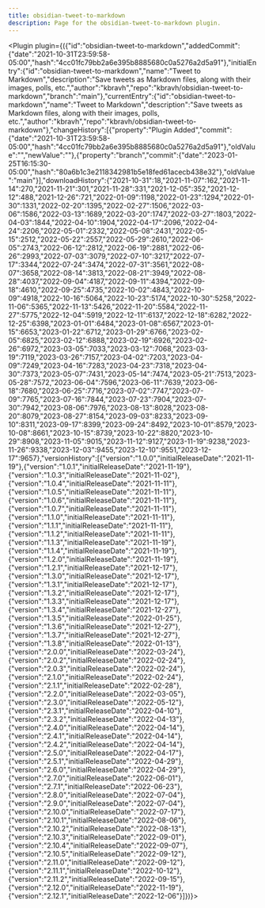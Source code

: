 ---
title: obsidian-tweet-to-markdown
description: Page for the obsidian-tweet-to-markdown plugin.
---


<Plugin plugin={({"id":"obsidian-tweet-to-markdown","addedCommit":{"date":"2021-10-31T23:59:58-05:00","hash":"4cc01fc79bb2a6e395b8885680c0a5276a2d5a91"},"initialEntry":{"id":"obsidian-tweet-to-markdown","name":"Tweet to Markdown","description":"Save tweets as Markdown files, along with their images, polls, etc.","author":"kbravh","repo":"kbravh/obsidian-tweet-to-markdown","branch":"main"},"currentEntry":{"id":"obsidian-tweet-to-markdown","name":"Tweet to Markdown","description":"Save tweets as Markdown files, along with their images, polls, etc.","author":"kbravh","repo":"kbravh/obsidian-tweet-to-markdown"},"changeHistory":[{"property":"Plugin Added","commit":{"date":"2021-10-31T23:59:58-05:00","hash":"4cc01fc79bb2a6e395b8885680c0a5276a2d5a91"},"oldValue":"","newValue":""},{"property":"branch","commit":{"date":"2023-01-25T16:15:30-05:00","hash":"80a6b1c3e2118342981b5e18fed61acecb438e32"},"oldValue":"main"}],"downloadHistory":{"2021-10-31":18,"2021-11-07":162,"2021-11-14":270,"2021-11-21":301,"2021-11-28":331,"2021-12-05":352,"2021-12-12":488,"2021-12-26":721,"2022-01-09":1198,"2022-01-23":1294,"2022-01-30":1331,"2022-02-20":1395,"2022-02-27":1506,"2022-03-06":1586,"2022-03-13":1689,"2022-03-20":1747,"2022-03-27":1803,"2022-04-03":1844,"2022-04-10":1904,"2022-04-17":2096,"2022-04-24":2206,"2022-05-01":2332,"2022-05-08":2431,"2022-05-15":2512,"2022-05-22":2557,"2022-05-29":2610,"2022-06-05":2743,"2022-06-12":2812,"2022-06-19":2881,"2022-06-26":2993,"2022-07-03":3079,"2022-07-10":3217,"2022-07-17":3344,"2022-07-24":3474,"2022-07-31":3561,"2022-08-07":3658,"2022-08-14":3813,"2022-08-21":3949,"2022-08-28":4037,"2022-09-04":4187,"2022-09-11":4394,"2022-09-18":4610,"2022-09-25":4735,"2022-10-02":4843,"2022-10-09":4918,"2022-10-16":5064,"2022-10-23":5174,"2022-10-30":5258,"2022-11-06":5365,"2022-11-13":5426,"2022-11-20":5584,"2022-11-27":5775,"2022-12-04":5919,"2022-12-11":6137,"2022-12-18":6282,"2022-12-25":6398,"2023-01-01":6484,"2023-01-08":6567,"2023-01-15":6653,"2023-01-22":6712,"2023-01-29":6766,"2023-02-05":6825,"2023-02-12":6888,"2023-02-19":6926,"2023-02-26":6972,"2023-03-05":7033,"2023-03-12":7068,"2023-03-19":7119,"2023-03-26":7157,"2023-04-02":7203,"2023-04-09":7249,"2023-04-16":7283,"2023-04-23":7318,"2023-04-30":7373,"2023-05-07":7431,"2023-05-14":7474,"2023-05-21":7513,"2023-05-28":7572,"2023-06-04":7596,"2023-06-11":7639,"2023-06-18":7680,"2023-06-25":7716,"2023-07-02":7747,"2023-07-09":7765,"2023-07-16":7844,"2023-07-23":7904,"2023-07-30":7942,"2023-08-06":7976,"2023-08-13":8028,"2023-08-20":8079,"2023-08-27":8154,"2023-09-03":8233,"2023-09-10":8311,"2023-09-17":8399,"2023-09-24":8492,"2023-10-01":8579,"2023-10-08":8661,"2023-10-15":8739,"2023-10-22":8820,"2023-10-29":8908,"2023-11-05":9015,"2023-11-12":9127,"2023-11-19":9238,"2023-11-26":9338,"2023-12-03":9455,"2023-12-10":9551,"2023-12-17":9657},"versionHistory":[{"version":"1.0.0","initialReleaseDate":"2021-11-19"},{"version":"1.0.1","initialReleaseDate":"2021-11-19"},{"version":"1.0.3","initialReleaseDate":"2021-11-02"},{"version":"1.0.4","initialReleaseDate":"2021-11-11"},{"version":"1.0.5","initialReleaseDate":"2021-11-11"},{"version":"1.0.6","initialReleaseDate":"2021-11-11"},{"version":"1.0.7","initialReleaseDate":"2021-11-11"},{"version":"1.1.0","initialReleaseDate":"2021-11-11"},{"version":"1.1.1","initialReleaseDate":"2021-11-11"},{"version":"1.1.2","initialReleaseDate":"2021-11-11"},{"version":"1.1.3","initialReleaseDate":"2021-11-19"},{"version":"1.1.4","initialReleaseDate":"2021-11-19"},{"version":"1.2.0","initialReleaseDate":"2021-11-19"},{"version":"1.2.1","initialReleaseDate":"2021-12-17"},{"version":"1.3.0","initialReleaseDate":"2021-12-17"},{"version":"1.3.1","initialReleaseDate":"2021-12-17"},{"version":"1.3.2","initialReleaseDate":"2021-12-17"},{"version":"1.3.3","initialReleaseDate":"2021-12-17"},{"version":"1.3.4","initialReleaseDate":"2021-12-27"},{"version":"1.3.5","initialReleaseDate":"2022-01-25"},{"version":"1.3.6","initialReleaseDate":"2021-12-27"},{"version":"1.3.7","initialReleaseDate":"2021-12-27"},{"version":"1.3.8","initialReleaseDate":"2022-01-13"},{"version":"2.0.0","initialReleaseDate":"2022-03-24"},{"version":"2.0.2","initialReleaseDate":"2022-02-24"},{"version":"2.0.3","initialReleaseDate":"2022-02-24"},{"version":"2.1.0","initialReleaseDate":"2022-02-24"},{"version":"2.1.1","initialReleaseDate":"2022-02-28"},{"version":"2.2.0","initialReleaseDate":"2022-03-05"},{"version":"2.3.0","initialReleaseDate":"2022-05-12"},{"version":"2.3.1","initialReleaseDate":"2022-04-10"},{"version":"2.3.2","initialReleaseDate":"2022-04-13"},{"version":"2.4.0","initialReleaseDate":"2022-04-14"},{"version":"2.4.1","initialReleaseDate":"2022-04-14"},{"version":"2.4.2","initialReleaseDate":"2022-04-14"},{"version":"2.5.0","initialReleaseDate":"2022-04-17"},{"version":"2.5.1","initialReleaseDate":"2022-04-29"},{"version":"2.6.0","initialReleaseDate":"2022-04-29"},{"version":"2.7.0","initialReleaseDate":"2022-06-01"},{"version":"2.7.1","initialReleaseDate":"2022-06-23"},{"version":"2.8.0","initialReleaseDate":"2022-07-04"},{"version":"2.9.0","initialReleaseDate":"2022-07-04"},{"version":"2.10.0","initialReleaseDate":"2022-07-17"},{"version":"2.10.1","initialReleaseDate":"2022-08-06"},{"version":"2.10.2","initialReleaseDate":"2022-08-13"},{"version":"2.10.3","initialReleaseDate":"2022-09-01"},{"version":"2.10.4","initialReleaseDate":"2022-09-07"},{"version":"2.10.5","initialReleaseDate":"2022-09-12"},{"version":"2.11.0","initialReleaseDate":"2022-09-12"},{"version":"2.11.1","initialReleaseDate":"2022-10-12"},{"version":"2.11.2","initialReleaseDate":"2022-09-15"},{"version":"2.12.0","initialReleaseDate":"2022-11-19"},{"version":"2.12.1","initialReleaseDate":"2022-12-06"}]})}></Plugin>